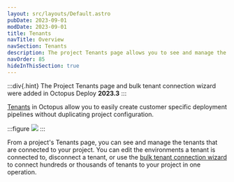 ```yaml
---
layout: src/layouts/Default.astro
pubDate: 2023-09-01
modDate: 2023-09-01
title: Tenants
navTitle: Overview
navSection: Tenants
description: The project Tenants page allows you to see and manage the tenants that are connected to your project.
navOrder: 85
hideInThisSection: true
---
```


:::div{.hint}
The Project Tenants page and bulk tenant connection wizard were added in Octopus Deploy **2023.3**
:::

[Tenants](/docs/infrastructure/tenants) in Octopus allow you to easily create customer specific deployment pipelines without duplicating project configuration. 

:::figure
![](/docs/projects/tenants/project-tenants-page.png)
:::

From a project's Tenants page, you can see and manage the tenants that are connected to your project. You can edit the environments a tenant is connected to, disconnect a tenant, or use the [bulk tenant connection wizard](/docs/projects/tenants/bulk-connection) to connect hundreds or thousands of tenants to your project in one operation.
